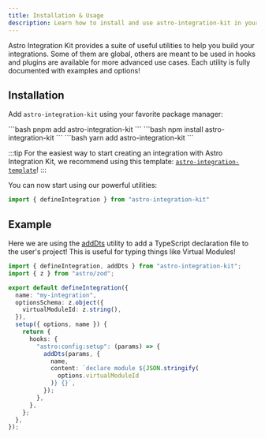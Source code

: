 ```yaml
---
title: Installation & Usage
description: Learn how to install and use astro-integration-kit in your project.
---
```



Astro Integration Kit provides a suite of useful utilities to help you build your integrations. Some of them are global, others are meant to be used in hooks and plugins are available for more advanced use cases. Each utility is fully documented with examples and options!

## Installation

Add `astro-integration-kit` using your favorite package manager:

<Tabs>
    <TabItem label="pnpm" icon="pnpm">
    ```bash
    pnpm add astro-integration-kit
    ```
    </TabItem>
    <TabItem label="npm" icon="seti:npm">
    ```bash
    npm install astro-integration-kit
    ```
    </TabItem>
    <TabItem label="yarn" icon="seti:yarn">
    ```bash
    yarn add astro-integration-kit
    ```
    </TabItem>
</Tabs>

:::tip
For the easiest way to start creating an integration with Astro Integration Kit, we recommend using this template: [`astro-integration-template`](https://github.com/florian-lefebvre/astro-integration-template)!
:::

You can now start using our powerful utilities:

```ts showLineNumbers=false
import { defineIntegration } from "astro-integration-kit"
```

## Example 

Here we are using the [addDts](/utilities/add-dts/) utility to add a TypeScript declaration file to the user's project! This is useful for typing things like Virtual Modules!

```ts title="my-integration/index.ts"
import { defineIntegration, addDts } from "astro-integration-kit";
import { z } from "astro/zod";

export default defineIntegration({
  name: "my-integration",
  optionsSchema: z.object({
    virtualModuleId: z.string(),
  }),
  setup({ options, name }) {
    return {
      hooks: {
        "astro:config:setup": (params) => {
          addDts(params, {
            name,
            content: `declare module ${JSON.stringify(
              options.virtualModuleId
            )} {}`,
          });
        },
      },
    };
  },
});
```
